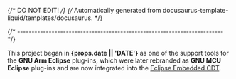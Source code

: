 {/* DO NOT EDIT! */}
{/* Automatically generated from docusaurus-template-liquid/templates/docusaurus. */}

{/* ------------------------------------------------------------------------ */}

This project began in **{props.date || 'DATE'}** as one of the support tools for the
**GNU Arm Eclipse** plug-ins,
which were later rebranded as **GNU MCU Eclipse** plug-ins and are now
integrated into the [Eclipse Embedded CDT](https://eclipse-embed-cdt.github.io).
